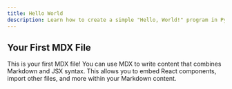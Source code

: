 ```yaml
---
title: Hello World
description: Learn how to create a simple "Hello, World!" program in Python.
---
```


## Your First MDX File

This is your first MDX file! You can use MDX to write content that combines Markdown and JSX syntax. This allows you to embed React components, import other files, and more within your Markdown content.
